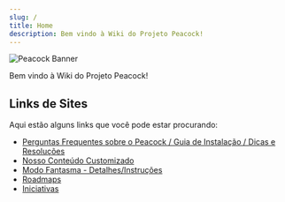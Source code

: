 ```yaml
---
slug: /
title: Home
description: Bem vindo à Wiki do Projeto Peacock!
---
```



<Image alt="Peacock Banner" img={Banner} />

Bem vindo à Wiki do Projeto Peacock!

## Links de Sites

Aqui estão alguns links que você pode estar procurando:

-   [Perguntas Frequentes sobre o Peacock / Guia de Instalação / Dicas e Resoluções](intel)
-   [Nosso Conteúdo Customizado](custom-content.mdx)
-   [Modo Fantasma - Detalhes/Instruções](ghost-mode.md)
-   [Roadmaps](roadmaps.mdx)
-   [Iniciativas](initiatives.md)
